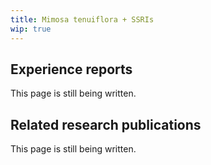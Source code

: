 ---
title: Mimosa tenuiflora + SSRIs
wip: true
---

## Experience reports

This page is still being written.

## Related research publications

This page is still being written.

